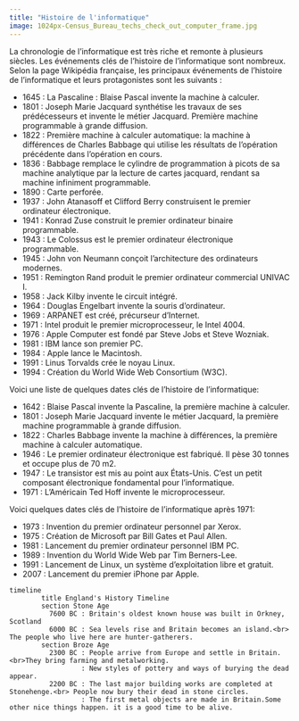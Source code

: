 ```yaml
---
title: "Histoire de l'informatique"
image: 1024px-Census_Bureau_techs_check_out_computer_frame.jpg
---
```


La chronologie de l’informatique est très riche et remonte à plusieurs siècles. Les événements clés de l’histoire de l’informatique sont nombreux. Selon la page Wikipédia française, les principaux événements de l’histoire de l’informatique et leurs protagonistes sont les suivants :

* 1645 : La Pascaline : Blaise Pascal invente la machine à calculer.
* 1801 : Joseph Marie Jacquard synthétise les travaux de ses prédécesseurs et invente le métier Jacquard. Première machine programmable à grande diffusion.
* 1822 : Première machine à calculer automatique: la machine à différences de Charles Babbage qui utilise les résultats de l’opération précédente dans l’opération en cours.
* 1836 : Babbage remplace le cylindre de programmation à picots de sa machine analytique par la lecture de cartes jacquard, rendant sa machine infiniment programmable.
* 1890 : Carte perforée.
* 1937 : John Atanasoff et Clifford Berry construisent le premier ordinateur électronique.
* 1941 : Konrad Zuse construit le premier ordinateur binaire programmable.
* 1943 : Le Colossus est le premier ordinateur électronique programmable.
* 1945 : John von Neumann conçoit l’architecture des ordinateurs modernes.
* 1951 : Remington Rand produit le premier ordinateur commercial UNIVAC I.
* 1958 : Jack Kilby invente le circuit intégré.
* 1964 : Douglas Engelbart invente la souris d’ordinateur.
* 1969 : ARPANET est créé, précurseur d’Internet.
* 1971 : Intel produit le premier microprocesseur, le Intel 4004.
* 1976 : Apple Computer est fondé par Steve Jobs et Steve Wozniak.
* 1981 : IBM lance son premier PC.
* 1984 : Apple lance le Macintosh.
* 1991 : Linus Torvalds crée le noyau Linux.
* 1994 : Création du World Wide Web Consortium (W3C).

Voici une liste de quelques dates clés de l’histoire de l’informatique:

* 1642 : Blaise Pascal invente la Pascaline, la première machine à calculer.
* 1801 : Joseph Marie Jacquard invente le métier Jacquard, la première machine programmable à grande diffusion.
* 1822 : Charles Babbage invente la machine à différences, la première machine à calculer automatique.
* 1946 : Le premier ordinateur électronique est fabriqué. Il pèse 30 tonnes et occupe plus de 70 m2.
* 1947 : Le transistor est mis au point aux États-Unis. C’est un petit composant électronique fondamental pour l’informatique.
* 1971 : L’Américain Ted Hoff invente le microprocesseur.

Voici quelques dates clés de l’histoire de l’informatique après 1971:

* 1973 : Invention du premier ordinateur personnel par Xerox.
* 1975 : Création de Microsoft par Bill Gates et Paul Allen.
* 1981 : Lancement du premier ordinateur personnel IBM PC.
* 1989 : Invention du World Wide Web par Tim Berners-Lee.
* 1991 : Lancement de Linux, un système d’exploitation libre et gratuit.
* 2007 : Lancement du premier iPhone par Apple.

```mermaid
timeline
        title England's History Timeline
        section Stone Age
          7600 BC : Britain's oldest known house was built in Orkney, Scotland
          6000 BC : Sea levels rise and Britain becomes an island.<br> The people who live here are hunter-gatherers.
        section Broze Age
          2300 BC : People arrive from Europe and settle in Britain. <br>They bring farming and metalworking.
                  : New styles of pottery and ways of burying the dead appear.
          2200 BC : The last major building works are completed at Stonehenge.<br> People now bury their dead in stone circles.
                  : The first metal objects are made in Britain.Some other nice things happen. it is a good time to be alive.
```
